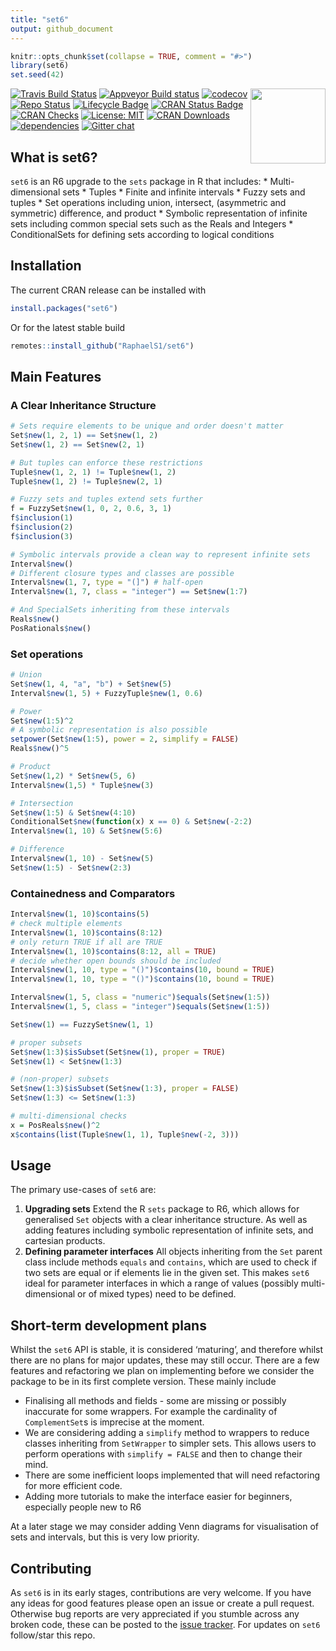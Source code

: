 ```yaml
---
title: "set6"
output: github_document
---
```


```r
knitr::opts_chunk$set(collapse = TRUE, comment = "#>")
library(set6)
set.seed(42)
```

<img src="man/figures/logo.png" align="right" alt="" width="120" />

[![Travis Build Status](https://travis-ci.com/RaphaelS1/set6.svg?branch=master)](https://travis-ci.com/RaphaelS1/set6)
[![Appveyor Build status](https://ci.appveyor.com/api/projects/status/ueqvqs5n38tcs3r8?svg=true)](https://ci.appveyor.com/project/RaphaelS1/set6)
[![codecov](https://codecov.io/gh/RaphaelS1/set6/branch/master/graph/badge.svg)](https://codecov.io/gh/RaphaelS1/set6)
[![Repo Status](https://www.repostatus.org/badges/latest/active.svg)](https://www.repostatus.org/badges/latest/active)
[![Lifecycle Badge](https://img.shields.io/badge/lifecycle-maturing-blue.svg)](https://img.shields.io/badge/lifecycle-maturing-blue)
[![CRAN Status Badge](https://www.r-pkg.org/badges/version-ago/set6)](https://cran.r-project.org/package=set6)
[![CRAN Checks](https://cranchecks.info/badges/summary/set6)](https://cran.r-project.org/web/checks/check_results_set6.html)
[![License: MIT](https://img.shields.io/badge/License-MIT-yellow.svg)](https://opensource.org/licenses/MIT)
[![CRAN Downloads](https://cranlogs.r-pkg.org/badges/grand-total/set6)](https://cran.r-project.org/package=set6)
[![dependencies](https://tinyverse.netlify.com/badge/set6)](https://CRAN.R-project.org/package=set6)
[![Gitter chat](https://badges.gitter.im/xoopR/set6.png)](https://gitter.im/xoopR/set6)

## What is set6?

`set6` is an R6 upgrade to the `sets` package in R that includes:
* Multi-dimensional sets
* Tuples
* Finite and infinite intervals
* Fuzzy sets and tuples
* Set operations including union, intersect, (asymmetric and symmetric) difference, and product
* Symbolic representation of infinite sets including common special sets such as the Reals and Integers
* ConditionalSets for defining sets according to logical conditions

## Installation

The current CRAN release can be installed with
```r
install.packages("set6")
```
Or for the latest stable build 

```r
remotes::install_github("RaphaelS1/set6")
```

## Main Features

### A Clear Inheritance Structure

```r
# Sets require elements to be unique and order doesn't matter
Set$new(1, 2, 1) == Set$new(1, 2)
Set$new(1, 2) == Set$new(2, 1)

# But tuples can enforce these restrictions
Tuple$new(1, 2, 1) != Tuple$new(1, 2)
Tuple$new(1, 2) != Tuple$new(2, 1)

# Fuzzy sets and tuples extend sets further
f = FuzzySet$new(1, 0, 2, 0.6, 3, 1)
f$inclusion(1)
f$inclusion(2)
f$inclusion(3)

# Symbolic intervals provide a clean way to represent infinite sets
Interval$new()
# Different closure types and classes are possible
Interval$new(1, 7, type = "(]") # half-open
Interval$new(1, 7, class = "integer") == Set$new(1:7)

# And SpecialSets inheriting from these intervals
Reals$new()
PosRationals$new()
```

### Set operations
```r
# Union
Set$new(1, 4, "a", "b") + Set$new(5)
Interval$new(1, 5) + FuzzyTuple$new(1, 0.6)

# Power
Set$new(1:5)^2
# A symbolic representation is also possible
setpower(Set$new(1:5), power = 2, simplify = FALSE)
Reals$new()^5

# Product
Set$new(1,2) * Set$new(5, 6)
Interval$new(1,5) * Tuple$new(3)

# Intersection
Set$new(1:5) & Set$new(4:10)
ConditionalSet$new(function(x) x == 0) & Set$new(-2:2)
Interval$new(1, 10) & Set$new(5:6)

# Difference
Interval$new(1, 10) - Set$new(5)
Set$new(1:5) - Set$new(2:3)
```

### Containedness and Comparators
```r
Interval$new(1, 10)$contains(5)
# check multiple elements
Interval$new(1, 10)$contains(8:12)
# only return TRUE if all are TRUE
Interval$new(1, 10)$contains(8:12, all = TRUE)
# decide whether open bounds should be included
Interval$new(1, 10, type = "()")$contains(10, bound = TRUE)
Interval$new(1, 10, type = "()")$contains(10, bound = TRUE)

Interval$new(1, 5, class = "numeric")$equals(Set$new(1:5))
Interval$new(1, 5, class = "integer")$equals(Set$new(1:5))

Set$new(1) == FuzzySet$new(1, 1)

# proper subsets
Set$new(1:3)$isSubset(Set$new(1), proper = TRUE)
Set$new(1) < Set$new(1:3)

# (non-proper) subsets
Set$new(1:3)$isSubset(Set$new(1:3), proper = FALSE)
Set$new(1:3) <= Set$new(1:3)

# multi-dimensional checks
x = PosReals$new()^2
x$contains(list(Tuple$new(1, 1), Tuple$new(-2, 3)))
```

## Usage

The primary use-cases of `set6` are:

1. **Upgrading sets** Extend the R `sets` package to R6, which allows for generalised `Set` objects with a clear inheritance structure. As well as adding features including symbolic representation of infinite sets, and cartesian products.
2. **Defining parameter interfaces** All objects inheriting from the `Set` parent class include methods `equals` and `contains`, which are used to check if two sets are equal or if elements lie in the given set. This makes `set6` ideal for parameter interfaces in which a range of values (possibly multi-dimensional or of mixed types) need to be defined.

## Short-term development plans

Whilst the `set6` API is stable, it is considered 'maturing', and therefore whilst there are no plans for major updates, these may still occur. There are a few features and refactoring we plan on implementing before we consider the package to be in its first complete version. These mainly include

* Finalising all methods and fields - some are missing or possibly inaccurate for some wrappers. For example the cardinality of `ComplementSet`s is imprecise at the moment.
* We are considering adding a `simplify` method to wrappers to reduce classes inheriting from `SetWrapper` to simpler sets. This allows users to perform operations with `simplify = FALSE` and then to change their mind.
* There are some inefficient loops implemented that will need refactoring for more efficient code.
* Adding more tutorials to make the interface easier for beginners, especially people new to R6


At a later stage we may consider adding Venn diagrams for visualisation of sets and intervals, but this is very low priority.

## Contributing

As `set6` is in its early stages, contributions are very welcome. If you have any ideas for good features please open an issue or create a pull request. Otherwise bug reports are very appreciated if you stumble across any broken code, these can be posted to the [issue tracker](https://github.com/RaphaelS1/set6/issues). For updates on `set6` follow/star this repo.
